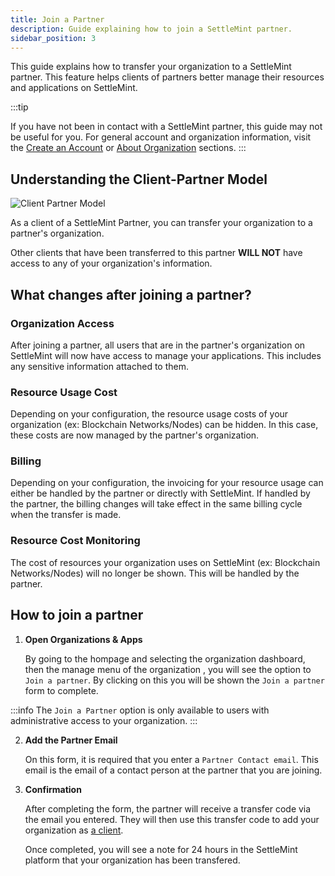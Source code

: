 ```yaml
---
title: Join a Partner
description: Guide explaining how to join a SettleMint partner.
sidebar_position: 3
---
```


This guide explains how to transfer your organization to a SettleMint partner. This feature helps clients of partners better manage their resources and applications on SettleMint.

:::tip

If you have not been in contact with a SettleMint partner, this guide may not be useful for you. For general account and organization information, visit the [Create an Account](../launch-platform/managed-cloud-deployment/1_create-an-account.md) or [About Organization](../launch-platform/managed-cloud-deployment/2_about-organizations.md) sections.
:::

## Understanding the Client-Partner Model

![Client Partner Model](../../static/img/account-billing/Client-Partner.png)

As a client of a SettleMint Partner, you can transfer your organization to a partner's organization.

Other clients that have been transferred to this partner **WILL NOT** have access to any of your organization's information.

## What changes after joining a partner?

### Organization Access

After joining a partner, all users that are in the partner's organization on SettleMint will now have access to manage your applications. This includes any sensitive information attached to them.

### Resource Usage Cost

Depending on your configuration, the resource usage costs of your organization (ex: Blockchain Networks/Nodes) can be hidden.
In this case, these costs are now managed by the partner's organization.

### Billing

Depending on your configuration, the invoicing for your resource usage can either be handled by the partner or directly with SettleMint.
If handled by the partner, the billing changes will take effect in the same billing cycle when the transfer is made.

### Resource Cost Monitoring

The cost of resources your organization uses on SettleMint (ex: Blockchain Networks/Nodes) will no longer be shown. This will be handled by the partner.

## How to join a partner

1. **Open Organizations & Apps**

   By going to the hompage and selecting the organization dashboard, then the manage menu of the organization , you will see the option to `Join a partner`. By clicking on this you will be shown the `Join a partner` form to complete.

:::info
The `Join a Partner` option is only available to users with administrative access to your organization.
:::

2. **Add the Partner Email**

   On this form, it is required that you enter a `Partner Contact email`. This email is the email of a contact person at the partner that you are joining.

3. **Confirmation**

   After completing the form, the partner will receive a transfer code via the email you entered. They will then use this transfer code to add your organization as [a client](add-a-client.mdx).

   Once completed, you will see a note for 24 hours in the SettleMint platform that your organization has been transfered.
